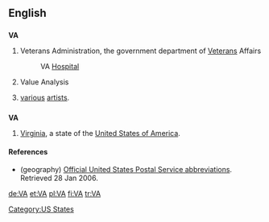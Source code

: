 {{see|Appendix:Variations of "va"‎}}

{{see|va}}
==English==

==={{initialism}}===
{{wikipedia}}
'''VA'''

# {{US|government}} Veterans Administration, the government department of [[Veteran]]s Affairs 
#: VA [[hospital|Hospital]]
# {{management}} Value Analysis
# {{music}} [[various]] [[artist]]s.

==={{abbreviation}}===
'''VA'''

# {{geography}} [[Virginia]], a state of the [[United States of America]].

====References====
* (geography) [http://www.usps.com/ncsc/lookups/abbreviations.html Official United States Postal Service abbreviations]. Retrieved 28 Jan 2006.

[[Category:US States]]

[[de:VA]]
[[et:VA]]
[[pl:VA]]
[[fi:VA]]
[[tr:VA]]